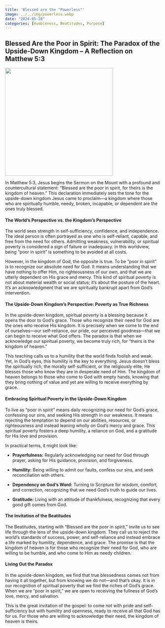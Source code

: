 ```yaml
---
title: 'Blessed are the "Powerless"'
image: ../../img/powerless.webp
date: "2024-05-28"
categories: [Humbleness, Beatitudes, Purpose] 
---
```


## Blessed Are the Poor in Spirit: The Paradox of the Upside-Down Kingdom – A Reflection on Matthew 5:3

![](../../img/powerless.webp){fig-align="center" width="350"}

In Matthew 5:3, Jesus begins the Sermon on the Mount with a profound and countercultural statement: “Blessed are the poor in spirit, for theirs is the kingdom of heaven.” This declaration immediately sets the tone for the upside-down kingdom Jesus came to proclaim—a kingdom where those who are spiritually humble, needy, broken, incapable, or dependent are the ones truly blessed.

#### The World’s Perspective vs. the Kingdom’s Perspective

The world sees strength in self-sufficiency, confidence, and independence. The ideal person is often portrayed as one who is self-reliant, capable, and free from the need for others. Admitting weakness, vulnerability, or spiritual poverty is considered a sign of failure or inadequacy. In this worldview, being “poor in spirit” is something to be avoided at all costs.

However, in the kingdom of God, the opposite is true. To be “poor in spirit” is to recognize our absolute need for God. It means understanding that we have nothing to offer Him, no righteousness of our own, and that we are utterly dependent on His grace and mercy. This kind of spiritual poverty is not about material wealth or social status; it’s about the posture of the heart. It’s an acknowledgment that we are spiritually bankrupt apart from God’s intervention.

#### The Upside-Down Kingdom’s Perspective: Poverty as True Richness

In the upside-down kingdom, spiritual poverty is a blessing because it opens the door to God’s grace. Those who recognize their need for God are the ones who receive His kingdom. It is precisely when we come to the end of ourselves—our self-reliance, our pride, our perceived goodness—that we can begin to receive what God offers. The paradox is that when we acknowledge our spiritual poverty, we become truly rich, for “theirs is the kingdom of heaven.”

This teaching calls us to a humility that the world finds foolish and weak. Yet, in God’s eyes, this humility is the key to everything. Jesus doesn’t bless the spiritually rich, the morally self-sufficient, or the religiously elite; He blesses those who know they are in desperate need of Him. The kingdom of heaven belongs to those who come to God with empty hands, knowing that they bring nothing of value and yet are willing to receive everything by grace.

#### Embracing Spiritual Poverty in the Upside-Down Kingdom

To live as “poor in spirit” means daily recognizing our need for God’s grace, confessing our sins, and seeking His strength in our weakness. It means rejecting the temptation to depend on our abilities, resources, or righteousness and instead leaning wholly on God’s mercy and grace. This spiritual poverty fosters a deep humility, a reliance on God, and a gratitude for His love and provision.

In practical terms, it might look like:

-   **Prayerfulness:** Regularly acknowledging our need for God through prayer, asking for His guidance, provision, and forgiveness.

-   **Humility:** Being willing to admit our faults, confess our sins, and seek reconciliation with others.

-   **Dependency on God’s Word:** Turning to Scripture for wisdom, comfort, and correction, recognizing that we need God’s truth to guide our lives.

-   **Gratitude:** Living with an attitude of thankfulness, recognizing that every good gift comes from God.

#### The Invitation of the Beatitudes

The Beatitudes, starting with “Blessed are the poor in spirit,” invite us to see life through the lens of the upside-down kingdom. They call us to reject the world’s standards of success, power, and self-reliance and instead embrace a life marked by humility, dependence, and grace. The promise is that the kingdom of heaven is for those who recognize their need for God, who are willing to be humble, and who come to Him as needy children.

#### Living Out the Paradox

In the upside-down kingdom, we find that true blessedness comes not from having it all together, but from knowing we do not—and that’s okay. It is in our recognition of spiritual poverty that we find the riches of God’s grace. When we are “poor in spirit,” we are open to receiving the fullness of God’s love, mercy, and salvation.

This is the great invitation of the gospel: to come not with pride and self-sufficiency but with humility and openness, ready to receive all that God has for us. For those who are willing to acknowledge their need, the kingdom of heaven is theirs.
